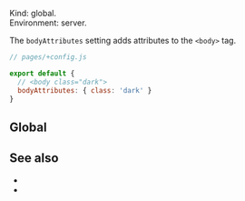 

Kind: global.  
Environment: server. <ImplementedBy noCustomGuide />

The `bodyAttributes` setting adds attributes to the `<body>` tag.

```js
// pages/+config.js

export default {
  // <body class="dark">
  bodyAttributes: { class: 'dark' }
}
```


## Global

<GlobalNote />


## See also

- <Link href="/head" />
- <Link href="/settings#html" doNotInferSectionTitle />
